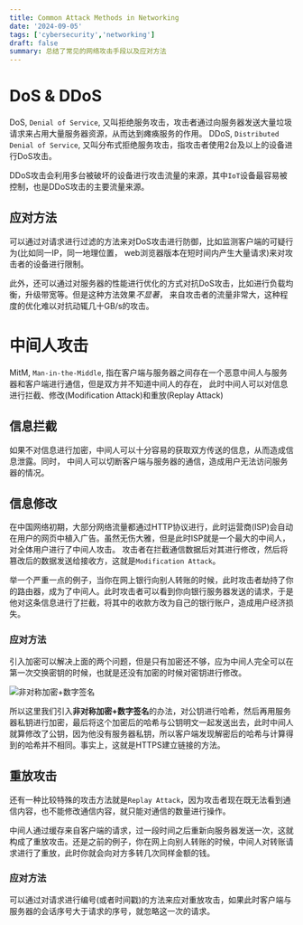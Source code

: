 ```yaml
---
title: Common Attack Methods in Networking
date: '2024-09-05'
tags: ['cybersecurity','networking']
draft: false
summary: 总结了常见的网络攻击手段以及应对方法
---
```


# DoS & DDoS
DoS, `Denial of Service`, 又叫拒绝服务攻击，攻击者通过向服务器发送大量垃圾请求来占用大量服务器资源，从而达到瘫痪服务的作用。
DDoS, `Distributed Denial of Service`, 又叫分布式拒绝服务攻击，指攻击者使用2台及以上的设备进行DoS攻击。

DDoS攻击会利用多台被破坏的设备进行攻击流量的来源，其中`IoT`设备最容易被控制，也是DDoS攻击的主要流量来源。

## 应对方法

可以通过对请求进行过滤的方法来对DoS攻击进行防御，比如监测客户端的可疑行为(比如同一IP，同一地理位置，
web浏览器版本在短时间内产生大量请求)来对攻击者的设备进行限制。

此外，还可以通过对服务器的性能进行优化的方式对抗DoS攻击，比如进行负载均衡，升级带宽等。但是这种方法效果*不显著*，
来自攻击者的流量非常大，这种程度的优化难以对抗动辄几十GB/s的攻击。


# 中间人攻击
MitM, `Man-in-the-Middle`, 指在客户端与服务器之间存在一个恶意中间人与服务器和客户端进行通信，但是双方并不知道中间人的存在，
此时中间人可以对信息进行拦截、修改(Modification Attack)和重放(Replay Attack)

## 信息拦截
如果不对信息进行加密，中间人可以十分容易的获取双方传送的信息，从而造成信息泄露。同时，
中间人可以切断客户端与服务器的通信，造成用户无法访问服务器的情况。

## 信息修改
在中国网络初期，大部分网络流量都通过HTTP协议进行，此时运营商(ISP)会自动在用户的网页中植入广告。虽然无伤大雅，但是此时ISP就是一个最大的中间人，对全体用户进行了中间人攻击。
攻击者在拦截通信数据后对其进行修改，然后将篡改后的数据发送给接收方，这就是`Modification Attack`。

举一个严重一点的例子，当你在网上银行向别人转账的时候，此时攻击者劫持了你的路由器，成为了中间人。此时攻击者可以看到你向银行服务器发送的请求，于是他对这条信息进行了拦截，将其中的收款方改为自己的银行账户，造成用户经济损失。

### 应对方法
引入加密可以解决上面的两个问题，但是只有加密还不够，应为中间人完全可以在第一次交换密钥的时候，也就是还没有加密的时候对密钥进行修改。

![非对称加密+数字签名](https://cdn.xiaolincoding.com/gh/xiaolincoder/ImageHost/%E8%AE%A1%E7%AE%97%E6%9C%BA%E7%BD%91%E7%BB%9C/HTTP/%E6%95%B0%E5%AD%97%E7%AD%BE%E5%90%8D.png)

所以这里我们引入**非对称加密+数字签名**的办法，对公钥进行哈希，然后再用服务器私钥进行加密，最后将这个加密后的哈希与公钥明文一起发送出去，此时中间人就算修改了公钥，因为他没有服务器私钥，所以客户端发现解密后的哈希与计算得到的哈希并不相同。事实上，这就是HTTPS建立链接的方法。

## 重放攻击
还有一种比较特殊的攻击方法就是`Replay Attack`，因为攻击者现在既无法看到通信内容，也不能修改通信内容，就只能对通信的数量进行操作。

中间人通过缓存来自客户端的请求，过一段时间之后重新向服务器发送一次，这就构成了重放攻击。还是之前的例子，你在网上向别人转账的时候，中间人对转账请求进行了重放，此时你就会向对方多转几次同样金额的钱。
### 应对方法
可以通过对请求进行编号(或者时间戳)的方法来应对重放攻击，如果此时客户端与服务器的会话序号大于请求的序号，就忽略这一次的请求。